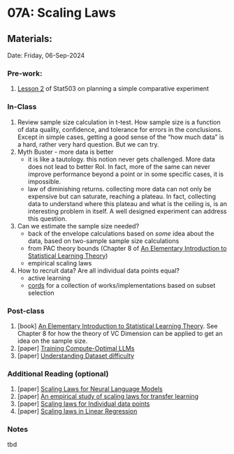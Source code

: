 # 07A: Scaling Laws {.unnumbered}

## Materials:
Date: Friday, 06-Sep-2024

### Pre-work:
1. [Lesson 2](https://online.stat.psu.edu/stat503/lesson/2) of Stat503 on planning a simple comparative experiment

### In-Class
1. Review sample size calculation in t-test. How sample size is a function of  data quality, confidence, and tolerance for errors in the conclusions. Except in simple cases, getting a good sense of the "how much data" is a hard, rather very hard question. But we can try.
2. Myth Buster - more data is better
    - it is like a tautology. this notion never gets challenged. More data does not lead to better RoI. In fact, more of the same can never improve performance beyond a point or in some specific cases, it is impossible.
    - law of diminishing returns. collecting more data can not only be expensive but can saturate, reaching a plateau. In fact, collecting data to understand where this plateau and what is the ceiling is, is an interesting problem in itself. A well designed experiment can address this question.
3. Can we estimate the sample size needed?
    - back of the envelope calculations based on _some_ idea about the data, based on two-sample sample size calculations
    - from PAC theory bounds (Chapter 8 of  [An Elementary Introduction to Statistical Learning Theory](https://onlinelibrary.wiley.com/doi/book/10.1002/9781118023471))
    - empirical scaling laws
4. How to recruit data? Are all individual data points equal?
    - active learning
    - [cords](https://github.com/decile-team/cords) for a collection of works/implementations based on subset selection

### Post-class

1. \[book\] [An Elementary Introduction to Statistical Learning Theory](https://onlinelibrary.wiley.com/doi/book/10.1002/9781118023471). See Chapter 8 for how the theory of VC Dimension can be applied to get an idea on the sample size.
2. \[paper\] [Training Compute-Optimal LLMs](https://arxiv.org/abs/2203.15556)
3. \[paper\] [Understanding Dataset difficulty](https://arxiv.org/abs/2110.08420)

### Additional Reading (optional)

1. \[paper\] [Scaling Laws for Neural Language Models](https://arxiv.org/abs/2001.08361)
2. \[paper\] [An empirical study of scaling laws for transfer learning](https://arxiv.org/abs/2408.16947v1)
3. \[paper\] [Scaling laws for Individual data points](https://arxiv.org/abs/2405.20456)
4. \[paper\] [Scaling laws in Linear Regression](https://arxiv.org/abs/2406.08466v1)




### Notes
tbd